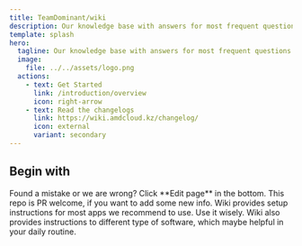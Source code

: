 ```yaml
---
title: TeamDominant/wiki
description: Our knowledge base with answers for most frequent questions.
template: splash
hero:
  tagline: Our knowledge base with answers for most frequent questions.
  image:
    file: ../../assets/logo.png
  actions:
    - text: Get Started
      link: /introduction/overview
      icon: right-arrow
    - text: Read the changelogs
      link: https://wiki.amdcloud.kz/changelog/
      icon: external
      variant: secondary
---
```



## Begin with

<CardGrid stagger>
	<Card title="Update content" icon="pencil">
		Found a mistake or we are wrong? Click **Edit page** in the bottom.
	</Card>
	<Card title="Add new content" icon="add-document">
		This repo is PR welcome, if you want to add some new info.
	</Card>
	<Card title="Configure your setup" icon="setting">
		Wiki provides setup instructions for most apps we recommend to use. Use it wisely.
	</Card>
	<Card title="Read the docs" icon="open-book">
		Wiki also provides instructions to different type of software, which maybe helpful in your daily routine.
	</Card>
</CardGrid>
